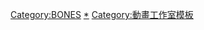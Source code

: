 {{Navbox
| name = BONES
| titlestyle = background:#ffdb00;
| title = [[BONES (動畫製作公司)|BONES]]
| image = [[File:Bones logo.svg|125px]]
| bodyclass = hlist
| groupstyle = background:#ffdb00;
| belowstyle = background:#ffdb00;
| group1 = 電視動畫
| list1 =  {{Navbox|child
| groupstyle = background-color:#fddb00
| group1 = 2000年代
| list1 =
* [[機巧奇傳|機巧奇傳希窩烏戰记]]
* [[ANGELIC LAYER 天使領域]]
* [[翼神世音]]
* [[狼雨]]
* [[鋼之鍊金術師 (動畫)|鋼之鍊金術師]]
* [[廢棄公主]]
* [[絢爛舞踏祭]]
* [[交响诗篇]]
* {{link-ja|KURAU Phantom Memory|KURAU Phantom Memory|庫拉烏幻之記憶}}
* [[櫻蘭高校男公關部]]
* [[獸王星]]
* [[天保異聞 妖奇士]]
* [[DARKER THAN BLACK]]
* [[鬼面騎士]]
* [[SOUL EATER|-{zh-cn:噬魂师;zh-tw:噬魂者;zh-hk:噬魂師;}-]]
* [[二十面相少女]]<sup>共</sup>
* [[東京地震8.0]]<sup>共</sup>
* [[DARKER THAN BLACK|DARKER THAN BLACK -流星之雙子-]]
* [[鋼之鍊金術師 FULLMETAL ALCHEMIST]]
| group2 = 2010年代
| list2 =
* [[HEROMAN]]
* [[STAR DRIVER 閃亮的塔科特]]
* [[GOSICK|哥德偵探]]
* [[未來都市NO.6]]
* [[UN-GO]]
* [[交響詩篇AO]]
* [[絕園的暴風雨]]
* [[大妹子们的动画时间|大妹子們的動畫時間 人生Best Ten]]
* [[宇宙浪子]]
* [[流浪神差|流浪神差系列]]
* [[Soul Eater Not!|-{zh-cn:噬魂师NOT!;zh-tw:噬魂者NOT!;zh-hk:噬魂師NOT!;}-]]
* [[積木戰士]]
* [[地球隊長|-{zh-cn:地球队长;zh-hk:地球守護者;zh-tw:地球隊長;}-]]
* [[棺姬嘉依卡|棺姬嘉依卡系列]]
* [[血界戰線|血界戰線系列]]
* [[SHOW BY ROCK!!]]
* [[赤髮白雪姬]]
* [[Concrete Revolutio～超人幻想～]]
* [[文豪Stray Dogs|文豪Stray Dogs系列]]
* [[我的英雄學院 (動畫)|我的英雄學院系列]]
* [[路人超能100]]
* [[SHOW BY ROCK!!|SHOW BY ROCK!! Short!!]]
* [[SHOW BY ROCK!!|SHOW BY ROCK!!#]]
* [[飛龍女孩]]
* [[卡罗尔与星期二]]
| group3 = 2020年代
| list3 =
* [[SK∞]]
* [[文豪Stray Dogs|文豪Stray Dogs 汪！]]<sup>共</sup>
* [[哥吉拉 奇異點]]<sup>共</sup>
* [[瓦尼塔斯的手札]]
}}
| group2 = 劇場版動畫
| list2 = 
* [[星際牛仔：天國之門]]
* {{link-ja|翼神世音 多元變奏曲|ラーゼフォン 多元変奏曲|翼神世音 多元變奏曲}}
* [[劇場版 鋼之鍊金術師 森巴拉的征服者|劇場版 鋼之鍊金術師 -{zh-cn:香巴拉;zh-hk:森巴拉;zh-tw:香巴拉;}-的征服者]]
* [[異邦人 無皇刃譚]]
* [[交响诗篇|交響詩篇艾蕾卡7 口袋裏的彩虹]]
* [[永久之久遠]]
* [[UN-GO|UN-GO episode:0 因果論]]
* [[鋼之鍊金術師 嘆息之丘的聖星]]
* [[STAR DRIVER 閃亮的塔科特|STAR DRIVER THE MOVIE]]
* [[交响诗篇#交響詩篇艾蕾卡7 Hi-evolution 三部曲|交響詩篇艾蕾卡7 Hi-evolution 三部曲]]
* [[文豪Stray Dogs|文豪Stray Dogs DEAD APPLE]]
* [[我的英雄學院：兩個人的英雄]]
* [[我的英雄學院：英雄新世紀]]
* [[喬瑟與虎與魚群動畫版]]
* [[我的英雄學院：世界英雄任務]]
| group3 = OVA
| list3 = 
* [[最後一戰：光環傳奇|Halo Legends Episode 6【Prototype】]]
* [[交響詩篇AO|交響詩篇AO 少女峰的花叢]]
* [[流浪神差]]
| group4 = 網路動畫
| list4 = 
* [[亡念之扎姆德]]
* [[A.I.C.O. -Incarnation-]]
| below=共：共同製作
}}<includeonly>
[[Category:BONES]]
</includeonly><noinclude>
[[Category:BONES|*]]
[[Category:動畫工作室模板]]
</noinclude>